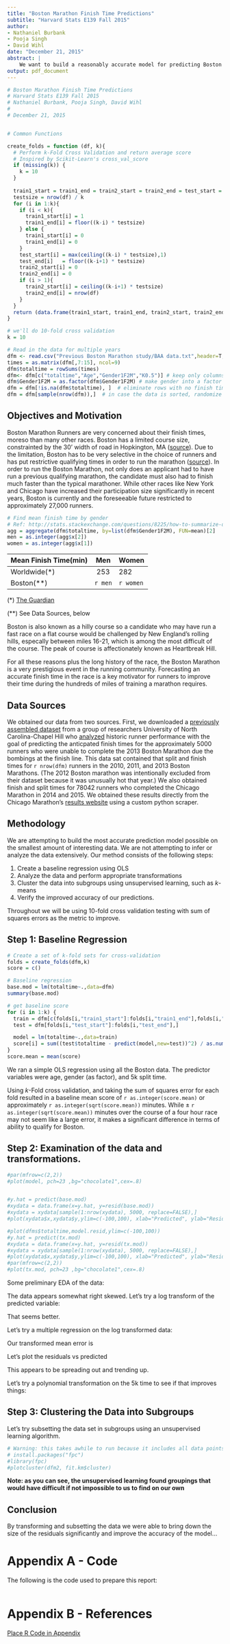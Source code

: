 ```yaml
---
title: "Boston Marathon Finish Time Predictions"
subtitle: "Harvard Stats E139 Fall 2015"
author: 
- Nathaniel Burbank
- Pooja Singh
- David Wihl
date: "December 21, 2015"
abstract: |
    We want to build a reasonably accurate model for predicting Boston Marathon finish times based on gender, age on 5k split times. We will build a baseline using untransformed linear regression. Then, we will analyze the data and perform appropriate transformations. After transforming the data, we will cluster the data into different subgroups using unsupervised learning algorithms. Finally, we will run different regression algorithms on the transformed and subsetted data to see our improvements over the baseline.
output: pdf_document
---
```


```r

# Boston Marathon Finish Time Predictions
# Harvard Stats E139 Fall 2015
# Nathaniel Burbank, Pooja Singh, David Wihl
#
# December 21, 2015


# Common Functions

create_folds = function (df, k){
  # Perform k-Fold Cross Validation and return average score
  # Inspired by Scikit-Learn's cross_val_score
  if (missing(k)) {
    k = 10
  }
  
  train1_start = train1_end = train2_start = train2_end = test_start = test_end = c()
  testsize = nrow(df) / k 
  for (i in 1:k){
    if (i < k){
      train1_start[i] = 1
      train1_end[i] = floor((k-i) * testsize)
    } else {
      train1_start[i] = 0
      train1_end[i] = 0
    }
    test_start[i] = max(ceiling((k-i) * testsize),1)
    test_end[i]   = floor((k-i+1) * testsize)
    train2_start[i] = 0
    train2_end[i] = 0
    if (i > 1){
      train2_start[i] = ceiling((k-i+1) * testsize)
      train2_end[i] = nrow(df)
    }
  }
  return (data.frame(train1_start, train1_end, train2_start, train2_end, test_start, test_end))
}

# we'll do 10-fold cross validation
k = 10 

# Read in the data for multiple years
dfm <- read.csv("Previous Boston Marathon study/BAA data.txt",header=T,sep=" ")
times = as.matrix(dfm[,7:15], ncol=9)
dfm$totaltime = rowSums(times)
dfm<- dfm[c("totaltime","Age","Gender1F2M","K0.5")] # keep only columns we need
dfm$Gender1F2M = as.factor(dfm$Gender1F2M) # make gender into a factor
dfm = dfm[!is.na(dfm$totaltime), ]  # eliminate rows with no finish times
dfm = dfm[sample(nrow(dfm)),]  # in case the data is sorted, randomize the order
```

## Objectives and Motivation

Boston Marathon Runners are very concerned about their finish times, moreso than many other races. Boston has a limited course size,
constrainted by the 30' width of road in Hopkington, MA ([source](http://www.coolrunning.com/engine/6/6_1/baa-marathon-faq.shtml)).
Due to the limitation, Boston has to be very selective in the choice of runners and has put restrictive qualifying times in order
to run the marathon ([source](http://www.baa.org/Races/Boston-Marathon/Participant-Information/Qualifying.aspx)). In order to run
the Boston Marathon, not only does an applicant had to have run a previous qualifying marathon, the candidate must also had to finish
much faster than the typical marathoner. While other races like New York and Chicago have increased their participation size significantly
in recent years, Boston is currently and the foreseeable future restricted to approximately 27,000 runners.

```r
# Find mean finish time by gender
# Ref: http://stats.stackexchange.com/questions/8225/how-to-summarize-data-by-group-in-r
agg = aggregate(dfm$totaltime, by=list(dfm$Gender1F2M), FUN=mean)[2]
men = as.integer(agg$x[2])
women = as.integer(agg$x[1])
```



Mean Finish Time(min)    Men         Women
--------------------    ---------    -------
Worldwide(*)            253           282   
Boston(**)              `r men`             `r women`


(*) [The Guardian](http://www.theguardian.com/lifeandstyle/the-running-blog/2015/apr/21/marathons-by-numbers-running-the-data)

(**) See Data Sources, below

Boston is also known as a hilly course so a candidate who may have run a fast race on a flat course would be challenged by New England's
rolling hills, especally between miles 16-21, which is among the most difficult of the course. The peak of course is affectionately known
as Heartbreak Hill.

For all these reasons plus the long history of the race, the Boston Marathon is a very prestigious event in the running community. 
Forecasting an accurate finish time in the race is a key motivator for runners to improve their time during the hundreds of miles of training
a marathon requires.

## Data Sources

We obtained our data from two sources. First, we downloaded a [previously assembled dataset](http://www.stat.unc.edu/faculty/rs/Bostonwebpage/readme.html)  from a group of researchers University of North Carolina-Chapel Hill who [analyzed](http://journals.plos.org/plosone/article?id=10.1371/journal.pone.0093800) historic runner performance with the goal of predicting the anticpated finish times for the approximately 5000 runners who were unable to complete the 2013 Boston Marathon due the bombings at the finish line. This data sat contained that split and finish times for `r nrow(dfm)` runners in the 2010, 2011, and 2013 Boston Marathons. (The 2012 Boston marathon was intentionally excluded from their dataset because it was unusually hot that year.) We also obtained finish and split times for 78042 runners who completed the Chicago Marathon in 2014 and 2015. We obtained these results directly from the Chicago Marathon’s [results website](http://results.chicagomarathon.com/2015/)  using a custom python scraper. 

## Methodology

We are attempting to build the most accurate prediction model possible on the smallest amount of interesting data. We are not attempting to 
infer or analyze the data extensively. Our method consists of the following steps:

1. Create a baseline regression using OLS
1. Analyze the data and perform appropriate transformations
1. Cluster the data into subgroups using unsupervised learning, such as $k$-means
1. Verify the improved accuracy of our predictions.

Throughout we will be using 10-fold cross validation testing with sum of squares errors as the metric to improve.


## Step 1: Baseline Regression
```r
# Create a set of k-fold sets for cross-validation
folds = create_folds(dfm,k)
score = c()

# Baseline regression
base.mod = lm(totaltime~.,data=dfm)
summary(base.mod)

# get baseline score 
for (i in 1:k) {
  train = dfm[c(folds[i,"train1_start"]:folds[i,"train1_end"],folds[i,"train2_start"]:folds[i,"train2_end"]),]
  test = dfm[folds[i,"test_start"]:folds[i,"test_end"],]

  model = lm(totaltime~.,data=train)
  score[i] = sum((test$totaltime - predict(model,new=test))^2) / as.numeric(nrow(test))
}
score.mean = mean(score)
```

We ran a simple OLS regression using all the Boston data. The predictor variables were age, gender (as factor), and 5k split time.

Using $k$-Fold cross validation, and taking the sum of squares error for each fold resulted in a baseline mean score of `r as.integer(score.mean)`
or approximately `r as.integer(sqrt(score.mean))` minutes.
While $\pm$ `r as.integer(sqrt(score.mean))` minutes over the course of a four hour race may not seem like a large error,
it makes a significant difference in terms of ability to qualify for Boston.

## Step 2: Examination of the data and transformations.

```r
#par(mfrow=c(2,2))
#plot(model, pch=23 ,bg="chocolate1",cex=.8)


#y.hat = predict(base.mod)
#xydata = data.frame(x=y.hat, y=resid(base.mod))
#xydata = xydata[sample(1:nrow(xydata), 5000, replace=FALSE),]
#plot(xydata$x,xydata$y,ylim=c(-100,100), xlab="Predicted", ylab="Residuals")
```


```r

#plot(dfms$totaltime,model.resid,ylim=c(-100,100))
#y.hat = predict(tx.mod)
#xydata = data.frame(x=y.hat, y=resid(tx.mod))
#xydata = xydata[sample(1:nrow(xydata), 5000, replace=FALSE),]
#plot(xydata$x,xydata$y,ylim=c(-100,100), xlab="Predicted", ylab="Residuals")
#par(mfrow=c(2,2))
#plot(tx.mod, pch=23 ,bg="chocolate1",cex=.8)
```
Some preliminary EDA of the data:

The data appears somewhat right skewed. Let's try a log transform of the predicted variable:


That seems better.

Let's try a multiple regression on the log transformed data:


Our transformed mean error is 



Let's plot the residuals vs predicted

This appears to be spreading out and trending up. 

Let's try a polynomial transformation on the 5k time to see if that improves things:

## Step 3: Clustering the Data into Subgroups

Let's try subsetting the data set in subgroups using an unsupervised learning algorithm.

```r
# Warning: this takes awhile to run because it includes all data points
# install.packages("fpc")
#library(fpc)
#plotcluster(dfm2, fit.km$cluster)
```

**Note: as you can see, the unsupervised learning found groupings that would have difficult if not
impossible to us to find on our own**

## Conclusion

By transforming and subsetting the data we were able to bring down the size of the residuals significantly and improve the accuracy of the model...

# Appendix A - Code

The following is the code used to prepare this report:
```r

```

# Appendix B - References

[Place R Code in Appendix](http://stackoverflow.com/questions/33485893/create-appendix-with-r-code-in-rmarkdown-knitr)

